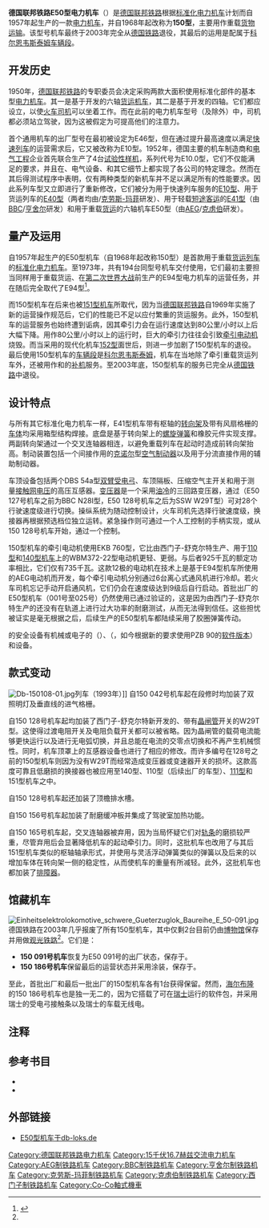 {{NoteTA
|G1=IT
|G2=Unit
|G3=Railway
|G4=DE
|G5=EL
|1=zh-tw:衍生版;zh-cn:直接延伸;
|2=zh-tw:鐵路公司;zh-cn:运营商;
|3=zh-tw:車廠;    zh-cn:制造商;
|4=zh-cn:实现;    zh-tw:達成;
|5=zh-cn:从而;    zh-tw:進而;
|6=zh-cn:營運商;  zh-tw:鐵路公司;
|7=zh-cn:审批;   zh-tw:審核;
|8=zh-cn:集成;    zh-tw:整合;
|9=zh-cn:定型;    zh-tw:定;
}}

{{refimprove|time=2014-01-01T07:42:42+00:00}}
{{Infobox Locomotive
|name=德国联邦铁路E50型/150型电力机车<br />德国铁路150型电力机车
|totalproduction=194
|image=DB 150 089 (14.09.1985).jpg
|caption=150 089
|railroad=[[德国联邦铁路|德国联邦铁路]]/[[德国铁路|德国铁路]]
|roadnumber=1968年以前：E 50 001–194<br />1968年以后：150 001–194
|builddate=1957–1973 
|builder=[[克虏伯|克虏伯]]、[[亨舍尔|亨舍尔]]、[[克劳斯-玛菲|克劳斯-玛菲]]（机械部件）<br />[[西门子|西门子]]、[[AEG|AEG]]、[[BBC|BBC]]（电气部件）
|retiredate=2003
|uicclass=Co'Co'
|axleload=21公吨
|topspeed=100公里/小时
|gauge={{RailGauge|sg}}
|length=19,490毫米
|weight=126公吨/128公吨（胶圈弹簧传动）
|tractionmotors=6台
|poweroutput=4,500千瓦（每小时）
|tractiveeffort=438千牛
|safety={{link-de|Sifa|Sicherheitsfahrschaltung}}、[[PZB|PZB]]
|locobrakes=[[空气制动|空气制动]]
|electricsystem=15千伏16⅔赫兹[[交流电|交流电]]
|collectionmethod=[[架空電纜_(鐵路)|高架电缆]] 
|powertype=[[电力机车|电力机车]]
}}

'''德国联邦铁路E50型电力机车'''（{{lang-de|'''DB-Baureihe E 50'''}}）是[[德国联邦铁路|德国联邦铁路]]根据[[标准化电力机车|标准化电力机车]]计划而自1957年起生产的一款[[电力机车|电力机车]]，并自1968年起改称为'''150型'''，主要用作重载[[货物运输|货物运输]]。该型号机车最终于2003年完全从[[德国铁路|德国铁路]]退役，其最后的运用是配属于[[科尔恩韦斯泰姆|科尔恩韦斯泰姆]][[车辆段|车辆段]]。

==开发历史==
1950年，[[德国联邦铁路|德国联邦铁路]]的专职委员会决定采购两款大面积使用标准化部件的基本型[[电力机车|电力机车]]。其一是基于{{link-de|E94型电力机车|DR-Baureihe E 94}}开发的六轴[[货运机车|货运机车]]，其二是基于{{link-de|E44型电力机车|DR-Baureihe E 44}}开发的四轴{{link-de|通用机车|Universallokomotive}}。它们都应设立{{link-de|驾驶台|Führerstand}}，以使[[火车司机|火车司机]]可以坐着工作。而在此前的电力机车型号（{{link-de|E18型|DR-Baureihe E 18}}及{{link-de|E19型|DR-Baureihe E 19}}除外）中，司机都必须站立驾驶，因为这被假定为可提高他们的注意力。

首个通用机车的出厂型号在最初被设定为E46型，但在通过提升最高速度以满足[[快速列车_(德国)|快速列车]]的运营需求后，它又被改称为E10型。1952年，德国主要的机车制造商和[[电气工程|电气工程]]企业首先联合生产了4台[[原型_(工程)|试验性样机]]，系列代号为E10.0型，它们不仅能满足{{link-de|联邦铁路中央局|Bundesbahn-Zentralamt}}的要求，并且在{{link-de|传动技术|Antriebstechnik}}、电气设备、{{link-de|走行结构|Fahrwerk}}和其它细节上都实现了各公司的特定理念。然而在其后得测试程序中表明，仅有两种类型的新机车并不足以满足所有的性能要求。因此系列车型又立即进行了重新修改，它们被分为用于快速列车服务的[[德国联邦铁路E10型电力机车|E10型]]、用于货运列车的[[德国联邦铁路E40型电力机车|E40型]]（两者均由{{link-de|西门子-舒克尔特|Siemens-Schuckertwerke}}/[[克劳斯-玛菲|克劳斯-玛菲]]研发）、用于轻载[[短途客运|短途客运]]的[[德国联邦铁路E41型电力机车|E41型]]（由[[勃朗-包维利股份公司|BBC]]/[[亨舍尔|亨舍尔]]研发）和用于重载[[货运|货运]]的六轴机车E50型（由[[AEG|AEG]]/[[克虏伯|克虏伯]]研发）。

==量产及运用==
自1957年起生产的E50型机车（自1968年起改称150型）是首款用于重载[[货运列车|货运列车]]的[[标准化电力机车|标准化电力机车]]。至1973年，共有194台同型号机车交付使用，它们最初主要担当同样用于重载货运、在[[第二次世界大战|第二次世界大战]]前生产的E94型电力机车的运营任务，并在随后完全取代了E94型<ref name="Baureihe 150">{{de}}{{cite web|url=http://www.db-loks.de/tfz/150.html |title=''Die Baureihe 150'' |work=A. Schäffer |archiveurl=https://web.archive.org/web/20100310081509/http://www.db-loks.de/tfz/150.html |archivedate=2010-03-10 |deadurl=yes }}</ref>。

而150型机车在后来也被[[151型机车|151型机车]]所取代，因为当[[德国联邦铁路|德国联邦铁路]]自1969年实施了新的运营操作规范后，它们的性能已不足以应付繁重的货运服务。此外，150型机车的运营服务也始终遭到诟病，因其牵引力会在运行速度达到80公里/小时以上后大幅下降。用作80公里/小时以上的运行时，巨大的牵引力往往会引致[[牵引电动机|牵引电动机]]烧毁。而当采用{{link-de|三相交流电传动|Drehstromantrieb (Eisenbahn)}}的现代化机车[[德国铁路152型电力机车|152型]]面世后，则进一步加剧了150型机车的退役。最后使用150型机车的[[车辆段|车辆段]]是[[科尔恩韦斯泰姆|科尔恩韦斯泰姆]]，机车在当地除了牵引重载货运列车外，还被用作{{link-de|盖斯林根山地|Geislinger Steige}}和{{link-de|施佩萨尔特斜坡|Spessartrampe}}的[[补机|补机]]服务。至2003年底，150型机车的服务已完全从[[德国铁路|德国铁路]]中退役。

==设计特点==
与所有其它标准化电力机车一样，E41型机车带有枢轴的[[转向架|转向架]]及带有风扇格栅的[[车体风格|车体]]均采用箱型结构焊接。底盘是基于转向架上的[[弹簧|螺旋弹簧]]和橡胶元件实现支撑。两副转向架通过一个交叉连轴器相连，以避免重载列车在起动时造成前转向架抬高。制动装置包括一个间接作用的[[克诺尔公司|克诺尔]]型[[空气制动机|空气制动器]]以及用于分流直接作用的辅助制动器。

车顶设备包括两个DBS 54a型[[受电弓|双臂受电弓]]、车顶隔板、压缩空气主开关和用于测量[[架空電纜_(鐵路)|接触网]][[电压|电压]]的高压互感器。[[变压器|变压器]]是一个采用[[油冷|油冷]]的三回路变压器，通过{{link-de|分档开关|Stufenschalter für Leistungstransformatoren}}（E50 127号机车之前为BBC N28I型，E50 128号机车之后为SSW W29T型）可对28个行驶速度级进行切换。操纵系统为随动控制设计，火车司机先选择行驶速度级，换接器再根据预选档位独立运转。紧急操作则可通过一个人工控制的手柄实现，或从150 128号机车开始，通过一个{{link-de|上下推杆控制器|Auf-Ab-Steuerung}}控制。

150型机车的牵引电动机使用EKB 760型，它比由西门子-舒克尔特生产、用于[[德国联邦铁路110型电力机车|110型]]和[[德国联邦铁路140型电力机车|140型机车]]上的WBM372-22型电动机更轻、更弱。与后者925千瓦的额定功率相比，它们仅有735千瓦。这款12极的电动机在技术上是基于E94型机车所使用的AEG电动机而开发，每个牵引电动机分别通过6台离心式通风机进行冷却。若火车司机忘记手动开启通风机，它们仍会在速度级达到9级后自行启动。首批出厂的E50型机车（001号至025号）仍然使用已通过验证的{{link-de|鼻式悬挂传动|Tatzlager-Antrieb}}，这是因为由西门子-舒克尔特生产的{{link-de|胶圈弹簧传动|Gummiringfederantrieb}}还没有在轨道上进行过大功率的耐磨测试，从而无法得到信任。这些担忧被证实是毫无根据之后，后续生产的E50型机车都陆续采用了胶圈弹簧传动。

{{link-de|驾驶室|Führerstand}}的安全设备有机械或电子的{{link-de|紧急列车停止装置|Sicherheitsfahrschaltung}}（{{lang|de|Sifa}}）、{{link-de|点状列车控制装置|Punktförmige Zugbeeinflussung}}（{{lang|de|PZB}}，如今根据新的要求使用PZB 90的[[软件版本周期|软件版本]]）和{{link-de|车载无线电|Zugfunk}}设备。

==款式变动==
[[File:Db-150108-01.jpg|thumb]]列车（1993年）]]
自150 042号机车起在段修时均加装了双照明灯及垂直线的进气格栅。

自150 128号机车起均加装了西门子-舒克尔特新开发的、带有[[晶闸管|晶闸管]]开关的W29T型{{link-de|换接器|Schaltwerk}}。这使得过渡电阻开关及电阻负载开关都可以被省略。因为晶闸管的载荷电流能够更快运行以及进行无电弧切换，并且总能在电流的交零点切换和不再产生机械惯性。同时，机车顶罩上的互感器设备也进行了相应的修改。而许多编号在128号之前的150型机车则因为没有W29T而经常造成变压器或变速器开关的损坏。这款高度可靠且低磨损的换接器也被应用至140型、110型（后续出厂的车型）、[[德国联邦铁路111型电力机车|111型]]和151型机车之中。

自150 128号机车起还加装了顶檐排水槽。

自150 156号机车起加装了耐磨缓冲板并集成了驾驶室加热功能。

自150 165号机车起，交叉连轴器被弃用，因为当局怀疑它们对[[轨条|轨条]]的磨损较严重，尽管弃用后会显著降低机车的起动牵引力。同时，这批机车也改用了与其后151型机车类似的枢轴轴承形式，并使用与灵活浮动弹簧类似的弹簧以及后来的{{link-de|偏航阻尼器|Schlingerdämpfer}}以增加车体在转向架一侧的稳定性，从而使机车的重量有所减轻。此外，这批机车也都加装了[[排障器|排障器]]。

==馆藏机车==
[[File:Einheitselektrolokomotive_schwere_Gueterzuglok_Baureihe_E_50-091.jpg|thumb]]
德国铁路在2003年几乎报废了所有150型机车，其中仅剩2台目前仍由[[博物馆|博物馆]]保存并用做[[观光铁路|观光铁路]]<ref name="Baureihe 150"/>。它们是：

*'''150 091号机车'''恢复为E50 091号的出厂状态，保存于{{link-de|科布伦茨德国铁路博物馆|DB Museum Koblenz}}。
*'''150 186号机车'''保留最后的运营状态并采用{{link-de|交通红色|Verkehrsrot}}涂装，保存于{{link-de|海尔布隆南德意志铁道博物馆|Süddeutsches Eisenbahnmuseum Heilbronn}}。

至此，首批出厂和最后一批出厂的150型机车各有1台获得保留。然而，[[海尔布隆|海尔布隆]]的150 186号机车也是独一无二的，因为它搭载了可在[[瑞士|瑞士]]运行的软件包，并采用瑞士的受电弓接触条以及瑞士的车载无线电。
{{clear|left}}

==注释==
{{reflist}}

== 参考书目 ==
{{refbegin}}
* {{de}}{{cite book|author=Horst J. Obermayer|title=''Taschenbuch Deutsche Elektrolokomotiven''|publisher=Franckh Verlag|location=Stuttgart|year=1976|ISBN=3-440-03754-1}}
* {{nl}}{{cite book|author=Gerrit Nieuwenhuis, Richard Latten|title=''Spoorwegen; diverse jaargangen''|publisher=Uitgeverij de Alk BV|location=Alkmaar}}
{{refend}}

==外部链接==
{{Commons category|DB Class E 50}}
* {{de}}[http://www.db-loks.de/tfz/150.html E50型机车于db-loks.de] {{Wayback|url=http://www.db-loks.de/tfz/150.html |date=20100310081509 }}

{{德国联邦铁路机车车辆|e}}
{{德国铁路机车车辆}}

{{DEFAULTSORT:DB-Baureihe E 50}}
[[Category:德国联邦铁路电力机车|Category:德国联邦铁路电力机车]]
[[Category:15千伏16.7赫兹交流电力机车|Category:15千伏16.7赫兹交流电力机车]]
[[Category:AEG制铁路机车|Category:AEG制铁路机车]]
[[Category:BBC制铁路机车|Category:BBC制铁路机车]]
[[Category:亨舍尔制铁路机车|Category:亨舍尔制铁路机车]]
[[Category:克劳斯-玛菲制铁路机车|Category:克劳斯-玛菲制铁路机车]]
[[Category:克虏伯制铁路机车|Category:克虏伯制铁路机车]]
[[Category:西门子制铁路机车|Category:西门子制铁路机车]]
[[Category:Co-Co軸式機車|Category:Co-Co軸式機車]]
